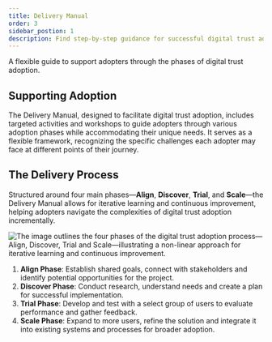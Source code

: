 ```yaml
---
title: Delivery Manual
order: 3
sidebar_postion: 1
description: Find step-by-step guidance for successful digital trust adoption.
---
```


<!-- DO NOT MODIFY THIS BLOCK -->

<PageLinks />
<!-- CONTINUE ADDING CONTENT FROM HERE -->

A flexible guide to support adopters through the phases of digital trust adoption.

## Supporting Adoption
The Delivery Manual, designed to facilitate digital trust adoption, includes targeted activities and workshops to guide adopters through various adoption phases while accommodating their unique needs. It serves as a flexible framework, recognizing the specific challenges each adopter may face at different points of their journey.

## The Delivery Process
Structured around four main phases—**Align**, **Discover**, **Trial**, and **Scale**—the Delivery Manual allows for iterative learning and continuous improvement, helping adopters navigate the complexities of digital trust adoption incrementally.

![The image outlines the four phases of the digital trust adoption process—Align, Discover, Trial  and Scale—illustrating a non-linear approach for iterative learning and continuous improvement.](/img/deliverymanual/Digital_Trust_Adoption_Phases.png)

1. **Align Phase**: Establish shared goals, connect with stakeholders and identify potential opportunities for the project.
	<!-- [Align Phase ->**INTERNAL LINK**](..) -->
2. **Discover Phase**: Conduct research, understand needs and create a plan for successful implementation.
	<!-- [Discover Phase ->**INTERNAL LINK**](..) -->
3. **Trial Phase**: Develop and test with a select group of users to evaluate performance and gather feedback.
	<!-- [Discover Phase ->**INTERNAL LINK**](..) -->
4. **Scale Phase**: Expand to more users, refine the solution and integrate it into existing systems and processes for broader adoption.
	<!-- [Discover Phase ->**INTERNAL LINK**](..) -->